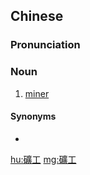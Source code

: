 {{also|矿工}}
==Chinese==
{{zh-forms|s=矿工}}

===Pronunciation===
{{zh-pron
|m=kuànggōng
|c=kwong3 gung1
|cat=n
}}

===Noun===
{{zh-noun}}

# [[miner]] {{gloss|a person who works in a mine}}

====Synonyms====
* {{zh-l|礦夫}}

{{zh-cat|Occupations}}

[[hu:礦工]]
[[mg:礦工]]